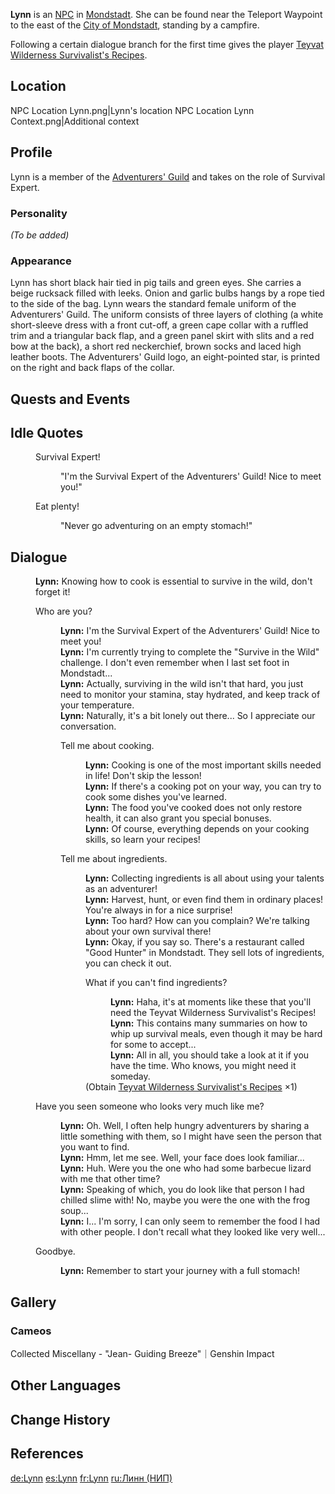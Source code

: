 {{Meta
<!-- REMOVE THIS TEMPLATE AFTER ADDING MISSING INFO -->
|missing_NPC_profile  = yes
}}
{{Character Infobox
|type             = NPC
|image            = NPC Lynn.png
|region           = Mondstadt
|affiliation      = Adventurers' Guild
|title            = Adventurer
|title2           = Survival Expert
|dialoguereward   = {{Card|Teyvat Wilderness Survivalist's Recipes|1}}
|voiceEN          = [[imdb:nm7116087|Christie Cate]]<ref>TikTok: [https://vt.tiktok.com/ZSehXKoSW/ EN VA Self Announcement]</ref>
|voiceJP          = [http://amuleto.jp/talents/kosakahonoka.html Honoka Kosaka ({{ja|小坂 ほのか}})]<ref>Amuleto: [http://amuleto.jp/talents/kosakahonoka.html JP VA's Profile]</ref>
}}
'''Lynn''' is an [[NPC]] in [[Mondstadt]]. She can be found near the Teleport Waypoint to the east of the [[City of Mondstadt]], standing by a campfire.

Following a certain dialogue branch for the first time gives the player [[Teyvat Wilderness Survivalist's Recipes]].

==Location==
<gallery>
NPC Location Lynn.png|Lynn's location
NPC Location Lynn Context.png|Additional context
</gallery>

==Profile==
<!--detailed story/lore information goes here-->
Lynn is a member of the [[Adventurers' Guild]] and takes on the role of Survival Expert.

===Personality===
''(To be added)''

===Appearance===
Lynn has short black hair tied in pig tails and green eyes. She carries a beige rucksack filled with leeks. Onion and garlic bulbs hangs by a rope tied to the side of the bag. Lynn wears the standard female uniform of the Adventurers' Guild. The uniform consists of three layers of clothing (a white short-sleeve dress with a front cut-off, a green cape collar with a ruffled trim and a triangular back flap, and a green panel skirt with slits and a red bow at the back), a short red neckerchief, brown socks and laced high leather boots. The Adventurers' Guild logo, an eight-pointed star, is printed on the right and back flaps of the collar.

==Quests and Events==
{{Quests and Events}}

==Idle Quotes==
{{Dialogue start}}
: {{DIcon|Idle}} Survival Expert!
:: {{A|VO Lynn 01.ogg}} "I'm the Survival Expert of the Adventurers' Guild! Nice to meet you!"
: {{DIcon|Idle}} Eat plenty!
:: {{A|VO Lynn 02.ogg}} "Never go adventuring on an empty stomach!"
{{Dialogue end}}

==Dialogue==
{{Dialogue start}}
:'''Lynn:''' Knowing how to cook is essential to survive in the wild, don't forget it!
:{{DIcon}} Who are you?
::'''Lynn:''' I'm the Survival Expert of the Adventurers' Guild! Nice to meet you!
::'''Lynn:''' I'm currently trying to complete the "Survive in the Wild" challenge. I don't even remember when I last set foot in Mondstadt...
::'''Lynn:''' Actually, surviving in the wild isn't that hard, you just need to monitor your stamina, stay hydrated, and keep track of your temperature.
::'''Lynn:''' Naturally, it's a bit lonely out there... So I appreciate our conversation.
::{{DIcon}} Tell me about cooking.
:::'''Lynn:''' Cooking is one of the most important skills needed in life! Don't skip the lesson!
:::'''Lynn:''' If there's a cooking pot on your way, you can try to cook some dishes you've learned.
:::'''Lynn:''' The food you've cooked does not only restore health, it can also grant you special bonuses.
:::'''Lynn:''' Of course, everything depends on your cooking skills, so learn your recipes!
::{{DIcon}} Tell me about ingredients.
:::'''Lynn:''' Collecting ingredients is all about using your talents as an adventurer!
:::'''Lynn:''' Harvest, hunt, or even find them in ordinary places! You're always in for a nice surprise!
:::'''Lynn:''' Too hard? How can you complain? We're talking about your own survival there!
:::'''Lynn:''' Okay, if you say so. There's a restaurant called "Good Hunter" in Mondstadt. They sell lots of ingredients, you can check it out.
:::{{DIcon|Reward}} What if you can't find ingredients?
::::'''Lynn:''' Haha, it's at moments like these that you'll need the Teyvat Wilderness Survivalist's Recipes!
::::'''Lynn:''' This contains many summaries on how to whip up survival meals, even though it may be hard for some to accept...
::::'''Lynn:''' All in all, you should take a look at it if you have the time. Who knows, you might need it someday.
:::;(Obtain [[Teyvat Wilderness Survivalist's Recipes]] ×1)
:{{DIcon}} Have you seen someone who looks very much like me?
::'''Lynn:''' Oh. Well, I often help hungry adventurers by sharing a little something with them, so I might have seen the person that you want to find.
::'''Lynn:''' Hmm, let me see. Well, your face does look familiar...
::'''Lynn:''' Huh. Were you the one who had some barbecue lizard with me that other time?
::'''Lynn:''' Speaking of which, you do look like that person I had chilled slime with! No, maybe you were the one with the frog soup...
::'''Lynn:''' I... I'm sorry, I can only seem to remember the food I had with other people. I don't recall what they looked like very well...
:{{DIcon}} Goodbye.
::'''Lynn:''' Remember to start your journey with a full stomach!
{{Dialogue end}}
<!-- Datamined:
Lynn: Survival Expert of the Adventurers' Guild!
Lynn: Eat your meals properly!?
-->
<!--==Trivia==
-->

==Gallery==
===Cameos===
<gallery>
Collected Miscellany - "Jean- Guiding Breeze"｜Genshin Impact
</gallery>

==Other Languages==
{{Other Languages
|default_hidden = 1
|en      = Lynn
|zhs     = 琳
|zhs_rm  = Lín
|zht     = 琳
|zht_rm  = Lín
|ja      = リン
|ja_rm   = Rin
|ko      = 린
|ko_rm   = Rin
|es      = Lynn
|fr      = Lynn
|ru      = Линн
|th      = Lynn
|vi      = Lynn
|de      = Lynn
|id      = Lynn
|pt      = Lynn
|tr      = Lynn
|it      = Lynn
}}

==Change History==
{{Change History|1.0}}

==References==
{{Reflist}}

[[de:Lynn]]
[[es:Lynn]]
[[fr:Lynn]]
[[ru:Линн (НИП)]]